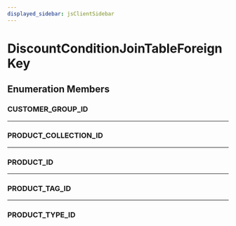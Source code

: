 ```yaml
---
displayed_sidebar: jsClientSidebar
---
```



# DiscountConditionJoinTableForeignKey

## Enumeration Members

### CUSTOMER\_GROUP\_ID

___

### PRODUCT\_COLLECTION\_ID

___

### PRODUCT\_ID

___

### PRODUCT\_TAG\_ID

___

### PRODUCT\_TYPE\_ID
